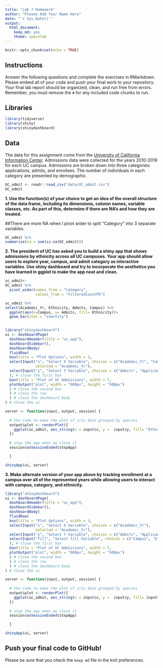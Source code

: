 ```yaml
---
title: "Lab 7 Homework"
author: "Please Add Your Name Here"
date: "`r Sys.Date()`"
output:
  html_document: 
    keep_md: yes
    theme: spacelab
---
```


```r
knitr::opts_chunk$set(echo = TRUE)
```

## Instructions
Answer the following questions and complete the exercises in RMarkdown. Please embed all of your code and push your final work to your repository. Your final lab report should be organized, clean, and run free from errors. Remember, you must remove the `#` for any included code chunks to run.  

## Libraries
```r
library(tidyverse)
library(shiny)
library(shinydashboard)
```

## Data
The data for this assignment come from the [University of California Information Center](https://www.universityofcalifornia.edu/infocenter). Admissions data were collected for the years 2010-2019 for each UC campus. Admissions are broken down into three categories: applications, admits, and enrollees. The number of individuals in each category are presented by demographic.  
```r
UC_admit <- readr::read_csv("data/UC_admit.csv")
UC_admit
```

**1. Use the function(s) of your choice to get an idea of the overall structure of the data frame, including its dimensions, column names, variable classes, etc. As part of this, determine if there are NA's and how they are treated.**  

##There are more NA when I pivot wider to split "Category" into 3 separate variables.
```r
UC_admit %>% 
summarise(na = sum(is.na(UC_admit)))
```


**2. The president of UC has asked you to build a shiny app that shows admissions by ethnicity across all UC campuses. Your app should allow users to explore year, campus, and admit category as interactive variables. Use shiny dashboard and try to incorporate the aesthetics you have learned in ggplot to make the app neat and clean.**

```r

uc_admit<-
UC_admit %>% 
  pivot_wider(names_from = "Category",
              values_from = "FilteredCountFR")

uc_admit %>% 
select(Academic_Yr, Ethnicity, Admits, Campus) %>% 
  ggplot(aes(x=Campus, y= Admits, fill= Ethnicity))+
  geom_bar(stat = "identity")
  
```


```r
library("shinydashboard")
ui <- dashboardPage(
  dashboardHeader(title = "uc_app"),
  dashboardSidebar(),
  dashboardBody(
  fluidRow(
  box(title = "Plot Options", width = 3,
  selectInput("x", "Select X Variable", choices = c("Academic_Yr", "Campus"), 
              selected = "Academic_Yr"),
  selectInput("y", "Select Y Variable", choices = c("Admits", "Applicants", "Enrollees"))
  ), # close the first box
  box(title = "Plot of UC Admissions", width = 7,
  plotOutput("plot", width = "600px", height = "500px")
  ) # close the second box
  ) # close the row
  ) # close the dashboard body
) # close the ui

server <- function(input, output, session) { 
  
  # the code to make the plot of iris data grouped by species
  output$plot <- renderPlot({
    ggplot(uc_admit, aes_string(x = input$x, y =  input$y, fill= "Ethnicity")) + geom_bar(stat= "Identity") + theme_light(base_size = 18)+theme(axis.text.x = element_text(angle = 60, hjust = 1))
  })
  
  # stop the app when we close it
  session$onSessionEnded(stopApp)

  }

shinyApp(ui, server)
```


**3. Make alternate version of your app above by tracking enrollment at a campus over all of the represented years while allowing users to interact with campus, category, and ethnicity.**


```r
library("shinydashboard")
ui <- dashboardPage(
  dashboardHeader(title = "uc_app"),
  dashboardSidebar(),
  dashboardBody(
  fluidRow(
  box(title = "Plot Options", width = 3,
  selectInput("x", "Select X Variable", choices = c("Academic_Yr"), 
              selected = "Academic_Yr"),
  selectInput("y", "Select Y Variable", choices = c("Admits", "Applicants", "Enrollees")),
  selectInput("fill", "Select fill Variable", choices = c("Campus", "Ethnicity"))
  ), # close the first box
  box(title = "Plot of UC Admissions", width = 7,
  plotOutput("plot", width = "600px", height = "500px")
  ) # close the second box
  ) # close the row
  ) # close the dashboard body
) # close the ui

server <- function(input, output, session) { 
  
  # the code to make the plot of iris data grouped by species
  output$plot <- renderPlot({
    ggplot(uc_admit, aes_string(x = input$x, y =  input$y, fill= input$fill)) + geom_bar(stat= "Identity") + theme_light(base_size = 18)+theme(axis.text.x = element_text(angle = 60, hjust = 1))
  })
  
  # stop the app when we close it
  session$onSessionEnded(stopApp)

  }

shinyApp(ui, server)
```




## Push your final code to GitHub!
Please be sure that you check the `keep md` file in the knit preferences. 